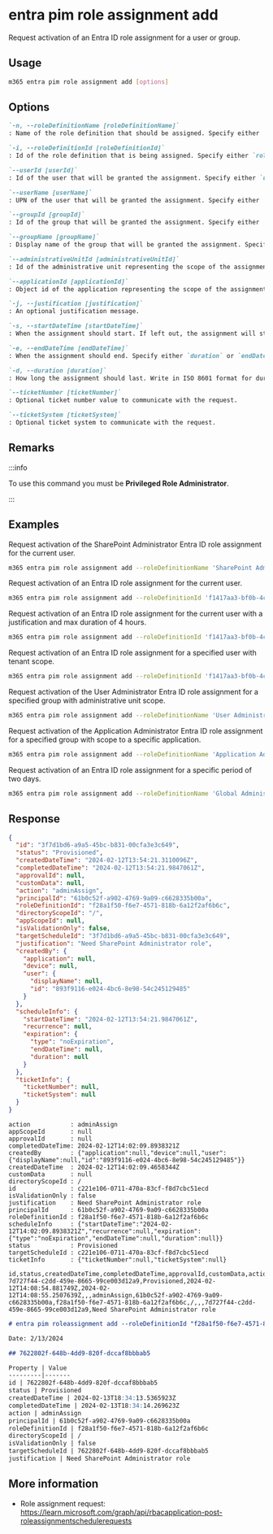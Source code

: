 
# entra pim role assignment add

Request activation of an Entra ID role assignment for a user or group.

## Usage

```sh
m365 entra pim role assignment add [options]
```

## Options

```md definition-list
`-n, --roleDefinitionName [roleDefinitionName]`	
: Name of the role definition that should be assigned. Specify either `roleDefinitionName` or `roleDefinitionId` but not both.

`-i, --roleDefinitionId [roleDefinitionId]`	
: Id of the role definition that is being assigned. Specify either `roleDefinitionName` or `roleDefinitionId` but not both.

`--userId [userId]`	
: Id of the user that will be granted the assignment. Specify either `userId`, `userName`, `groupId` or `groupName`. If not specified, the current user will be used.

`--userName [userName]`	
: UPN of the user that will be granted the assignment. Specify either `userId`, `userName`, `groupId` or `groupName`. If not specified, the current user will be used.

`--groupId [groupId]`
: Id of the group that will be granted the assignment. Specify either `userId`, `userName`, `groupId` or `groupName`. If not specified, the current user will be used.

`--groupName [groupName]`
: Display name of the group that will be granted the assignment. Specify either `userId`, `userName`, `groupId` or `groupName`. If not specified, the current user will be used.

`--administrativeUnitId [administrativeUnitId]`
: Id of the administrative unit representing the scope of the assignment. Specify either `administrativeUnitId` or `applicationId`. If not specified, default scope will be tenant-wide.

`--applicationId [applicationId]`
: Object id of the application representing the scope of the assignment. Specify either `administrativeUnitId` or `applicationId`. If not specified, default scope will be tenant-wide.

`-j, --justification [justification]`
: An optional justification message.

`-s, --startDateTime [startDateTime]`
: When the assignment should start. If left out, the assignment will start from the current time.

`-e, --endDateTime [endDateTime]`
: When the assignment should end. Specify either `duration` or `endDateTime`.

`-d, --duration [duration]`
: How long the assignment should last. Write in ISO 8601 format for durations: PT3H for 3 hours.

`--ticketNumber [ticketNumber]`
: Optional ticket number value to communicate with the request.

`--ticketSystem [ticketSystem]`
: Optional ticket system to communicate with the request.
```

<Global />

## Remarks

:::info

To use this command you must be **Privileged Role Administrator**.

:::

## Examples

Request activation of the SharePoint Administrator Entra ID role assignment for the current user.

```sh
m365 entra pim role assignment add --roleDefinitionName 'SharePoint Administrator'
```

Request activation of an Entra ID role assignment for the current user.

```sh
m365 entra pim role assignment add --roleDefinitionId 'f1417aa3-bf0b-4cc5-a845-a0b2cf11f690'
```

Request activation of an Entra ID role assignment for the current user with a justification and max duration of 4 hours.

```sh
m365 entra pim role assignment add --roleDefinitionId 'f1417aa3-bf0b-4cc5-a845-a0b2cf11f690' --justification 'Need Global Admin to release application xyz to production' --duration 'PT4H'
```

Request activation of an Entra ID role assignment for a specified user with tenant scope.

```sh
m365 entra pim role assignment add --roleDefinitionId 'f1417aa3-bf0b-4cc5-a845-a0b2cf11f690' --userId '3488d6b8-6b2e-41c3-9583-1991205323c2'
```

Request activation of the User Administrator Entra ID role assignment for a specified group with administrative unit scope.

```sh
m365 entra pim role assignment add --roleDefinitionName 'User Administrator' --groupId '3488d6b8-6b2e-41c3-9583-1991205323c2' --administrativeUnitId '03c4c9dc-6f0c-4c4f-a4e6-0c9ed80f54c7'
```

Request activation of the Application Administrator Entra ID role assignment for a specified group with scope to a specific application.

```sh
m365 entra pim role assignment add --roleDefinitionName 'Application Administrator' --groupName 'Applications admins' --applicationId '03c4c9dc-6f0c-4c4f-a4e6-0c9ed80f54c7'
```

Request activation of an Entra ID role assignment for a specific period of two days.

```sh
m365 entra pim role assignment add --roleDefinitionName 'Global Administrator' --userName 'admin-john@contoso.com' --startDateTime '2024-01-10T09:00:00Z' --endDateTime '2024-01-11T17:00:00Z'
```

## Response

<Tabs>
  <TabItem value="JSON">

  ```json
  {
    "id": "3f7d1bd6-a9a5-45bc-b831-00cfa3e3c649",
    "status": "Provisioned",
    "createdDateTime": "2024-02-12T13:54:21.3110096Z",
    "completedDateTime": "2024-02-12T13:54:21.9847061Z",
    "approvalId": null,
    "customData": null,
    "action": "adminAssign",
    "principalId": "61b0c52f-a902-4769-9a09-c6628335b00a",
    "roleDefinitionId": "f28a1f50-f6e7-4571-818b-6a12f2af6b6c",
    "directoryScopeId": "/",
    "appScopeId": null,
    "isValidationOnly": false,
    "targetScheduleId": "3f7d1bd6-a9a5-45bc-b831-00cfa3e3c649",
    "justification": "Need SharePoint Administrator role",
    "createdBy": {
      "application": null,
      "device": null,
      "user": {
        "displayName": null,
        "id": "893f9116-e024-4bc6-8e98-54c245129485"
      }
    },
    "scheduleInfo": {
      "startDateTime": "2024-02-12T13:54:21.9847061Z",
      "recurrence": null,
      "expiration": {
        "type": "noExpiration",
        "endDateTime": null,
        "duration": null
      }
    },
    "ticketInfo": {
      "ticketNumber": null,
      "ticketSystem": null
    }
  }
  ```

  </TabItem>
  <TabItem value="Text">

  ```text
  action           : adminAssign
  appScopeId       : null
  approvalId       : null
  completedDateTime: 2024-02-12T14:02:09.8938321Z
  createdBy        : {"application":null,"device":null,"user":{"displayName":null,"id":"893f9116-e024-4bc6-8e98-54c245129485"}}
  createdDateTime  : 2024-02-12T14:02:09.4658344Z
  customData       : null
  directoryScopeId : /
  id               : c221e106-0711-470a-83cf-f8d7cbc51ecd
  isValidationOnly : false
  justification    : Need SharePoint Administrator role
  principalId      : 61b0c52f-a902-4769-9a09-c6628335b00a
  roleDefinitionId : f28a1f50-f6e7-4571-818b-6a12f2af6b6c
  scheduleInfo     : {"startDateTime":"2024-02-12T14:02:09.8938321Z","recurrence":null,"expiration":{"type":"noExpiration","endDateTime":null,"duration":null}}
  status           : Provisioned
  targetScheduleId : c221e106-0711-470a-83cf-f8d7cbc51ecd
  ticketInfo       : {"ticketNumber":null,"ticketSystem":null}
  ```

  </TabItem>
  <TabItem value="CSV">

  ```csv
  id,status,createdDateTime,completedDateTime,approvalId,customData,action,principalId,roleDefinitionId,directoryScopeId,appScopeId,isValidationOnly,targetScheduleId,justification
  7d727f44-c2dd-459e-8665-99ce003d12a9,Provisioned,2024-02-12T14:08:54.881749Z,2024-02-12T14:08:55.2507639Z,,,adminAssign,61b0c52f-a902-4769-9a09-c6628335b00a,f28a1f50-f6e7-4571-818b-6a12f2af6b6c,/,,,7d727f44-c2dd-459e-8665-99ce003d12a9,Need SharePoint Administrator role
  ```

  </TabItem>
  <TabItem value="Markdown">

  ```md
  # entra pim roleassignment add --roleDefinitionId "f28a1f50-f6e7-4571-818b-6a12f2af6b6c" --userId "61b0c52f-a902-4769-9a09-c6628335b00a" --justification "Need SharePoint Administrator role"

  Date: 2/13/2024

  ## 7622802f-648b-4dd9-820f-dccaf8bbbab5

  Property | Value
  ---------|-------
  id | 7622802f-648b-4dd9-820f-dccaf8bbbab5
  status | Provisioned
  createdDateTime | 2024-02-13T18:34:13.5365923Z
  completedDateTime | 2024-02-13T18:34:14.269623Z
  action | adminAssign
  principalId | 61b0c52f-a902-4769-9a09-c6628335b00a
  roleDefinitionId | f28a1f50-f6e7-4571-818b-6a12f2af6b6c
  directoryScopeId | /
  isValidationOnly | false
  targetScheduleId | 7622802f-648b-4dd9-820f-dccaf8bbbab5
  justification | Need SharePoint Administrator role
  ```

  </TabItem>
</Tabs>

## More information

- Role assignment request: https://learn.microsoft.com/graph/api/rbacapplication-post-roleassignmentschedulerequests